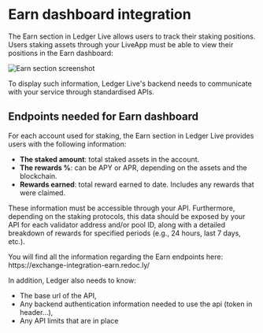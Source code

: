 
# Earn dashboard integration

The Earn section in Ledger Live allows users to track their staking positions. Users staking assets through your LiveApp must be able to view their positions in the Earn dashboard:
<br />

<img alt="Earn section screenshot" src="/exchange/screen-ledger-live-earn-dashboard.png" />

To display such information, Ledger Live's backend needs to communicate with your service through standardised APIs.

## Endpoints needed for Earn dashboard

For each account used for staking, the Earn section in Ledger Live provides users with the following information:
- **The staked amount**: total staked assets in the account.
- **The rewards %**: can be APY or APR, depending on the assets and the blockchain.
- **Rewards earned**: total reward earned to date. Includes any rewards that were claimed.

These information must be accessible through your API.
Furthermore, depending on the staking protocols, this data should be exposed by your API for each validator address and/or pool ID, along with a detailed breakdown of rewards for specified periods (e.g., 24 hours, last 7 days, etc.).

<Callout type="info" emoji="🔗">
You will find all the information regarding the Earn endpoints here: https://exchange-integration-earn.redoc.ly/
</Callout>

In addition, Ledger also needs to know:

- The base url of the API,
- Any backend authentication information needed to use the api (token in header…),
- Any API limits that are in place